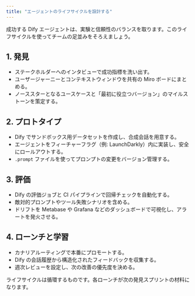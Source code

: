 ```yaml
---
title: "エージェントのライフサイクルを設計する"
---
```



成功する Dify エージェントは、実験と信頼性のバランスを取ります。このライフサイクルを使ってチームの足並みをそろえましょう。

## 1. 発見

- ステークホルダーへのインタビューで成功指標を洗い出す。
- ユーザージャーニーとコンテキストウィンドウを共有の Miro ボードにまとめる。
- ノーススターとなるユースケースと「最初に役立つバージョン」のマイルストーンを策定する。

## 2. プロトタイプ

- Dify でサンドボックス用データセットを作成し、合成会話を用意する。
- エージェントをフィーチャーフラグ（例: LaunchDarkly）内に実装し、安全にロールアウトする。
- `.prompt` ファイルを使ってプロンプトの変更をバージョン管理する。

## 3. 評価

- Dify の評価ジョブと CI パイプラインで回帰チェックを自動化する。
- 敵対的プロンプトやツール失敗シナリオを含める。
- ドリフトを Metabase や Grafana などのダッシュボードで可視化し、アラートを発火させる。

## 4. ローンチと学習

- カナリアルーティングで本番にプロモートする。
- Dify の会話履歴から構造化されたフィードバックを収集する。
- 週次レビューを設定し、次の改善の優先度を決める。

<Callout>
ライフサイクルは循環するものです。各ローンチが次の発見スプリントの材料になります。
</Callout>
